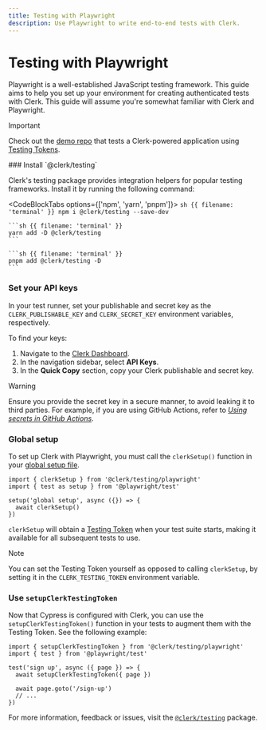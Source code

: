 ```yaml
---
title: Testing with Playwright
description: Use Playwright to write end-to-end tests with Clerk.
---
```


# Testing with Playwright

Playwright is a well-established JavaScript testing framework. This guide aims to help you set up your environment for creating authenticated tests with Clerk. This guide will assume you're somewhat familiar with Clerk and Playwright.

> [!IMPORTANT]
> Check out the [demo repo](https://github.com/clerk/clerk-playwright-nextjs) that tests a Clerk-powered application using [Testing Tokens](/docs/testing/overview#testing-tokens).

<Steps>
  ### Install `@clerk/testing`

  Clerk's testing package provides integration helpers for popular testing frameworks. Install it by running the following command:

  <CodeBlockTabs options={['npm', 'yarn', 'pnpm']}>
    ```sh {{ filename: 'terminal' }}
    npm i @clerk/testing --save-dev
    ```

    ```sh {{ filename: 'terminal' }}
    yarn add -D @clerk/testing
    ```

    ```sh {{ filename: 'terminal' }}
    pnpm add @clerk/testing -D
    ```
  </CodeBlockTabs>

  ### Set your API keys

  In your test runner, set your publishable and secret key as the `CLERK_PUBLISHABLE_KEY` and `CLERK_SECRET_KEY` environment variables, respectively.

  To find your keys:

  1. Navigate to the [Clerk Dashboard](https://dashboard.clerk.com/last-active?path=api-keys).
  1. In the navigation sidebar, select **API Keys**.
  1. In the **Quick Copy** section, copy your Clerk publishable and secret key.

  > [!WARNING]
  > Ensure you provide the secret key in a secure manner, to avoid leaking it to third parties. For example, if you are using GitHub Actions, refer to [_Using secrets in GitHub Actions_](https://docs.github.com/en/actions/security-guides/using-secrets-in-github-actions).

  ### Global setup

  To set up Clerk with Playwright, you must call the `clerkSetup()` function in your [global setup file](https://playwright.dev/docs/test-global-setup-teardown).

  ```tsx {{ filename: 'global-setup.ts' }}
  import { clerkSetup } from '@clerk/testing/playwright'
  import { test as setup } from '@playwright/test'

  setup('global setup', async ({}) => {
    await clerkSetup()
  })
  ```

  `clerkSetup` will obtain a [Testing Token](/docs/testing/overview#testing-tokens) when your test suite starts, making it available for all subsequent tests to use.

  > [!NOTE]
  > You can set the Testing Token yourself as opposed to calling `clerkSetup`, by
  > setting it in the `CLERK_TESTING_TOKEN` environment variable.

  ### Use `setupClerkTestingToken`

  Now that Cypress is configured with Clerk, you can use the `setupClerkTestingToken()` function in your tests to augment them with the Testing Token. See the following example:

  ```tsx {{ filename: 'my-test.spec.ts' }}
  import { setupClerkTestingToken } from '@clerk/testing/playwright'
  import { test } from '@playwright/test'

  test('sign up', async ({ page }) => {
    await setupClerkTestingToken({ page })

    await page.goto('/sign-up')
    // ...
  })
  ```
</Steps>

For more information, feedback or issues, visit the [`@clerk/testing`](https://github.com/clerk/javascript/tree/main/packages/testing) package.
